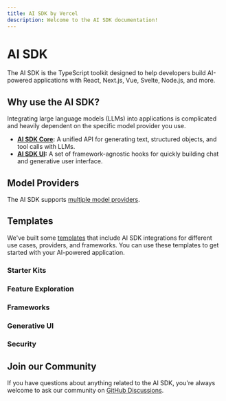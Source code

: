 ```yaml
---
title: AI SDK by Vercel
description: Welcome to the AI SDK documentation!
---
```


# AI SDK

The AI SDK is the TypeScript toolkit designed to help developers build AI-powered applications with React, Next.js, Vue, Svelte, Node.js, and more.

## Why use the AI SDK?

Integrating large language models (LLMs) into applications is complicated and heavily dependent on the specific model provider you use.

- **[AI SDK Core](/docs/ai-sdk-core):** A unified API for generating text, structured objects, and tool calls with LLMs.
- **[AI SDK UI](/docs/ai-sdk-ui):** A set of framework-agnostic hooks for quickly building chat and generative user interface.

## Model Providers

The AI SDK supports [multiple model providers](/providers).

<OfficialModelCards />

## Templates

We've built some [templates](https://vercel.com/templates?type=ai) that include AI SDK integrations for different use cases, providers, and frameworks. You can use these templates to get started with your AI-powered application.

### Starter Kits

<Templates type="starter-kits" />

### Feature Exploration

<Templates type="feature-exploration" />

### Frameworks

<Templates type="frameworks" />

### Generative UI

<Templates type="generative-ui" />

### Security

<Templates type="security" />

## Join our Community

If you have questions about anything related to the AI SDK, you're always welcome to ask our community on [GitHub Discussions](https://github.com/vercel/ai/discussions).
